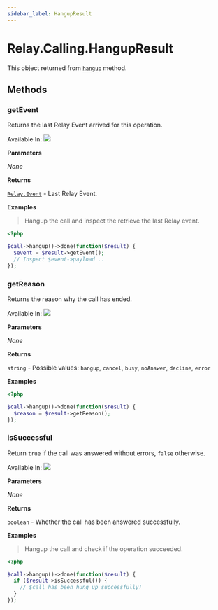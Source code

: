 ```yaml
---
sidebar_label: HangupResult
---
```


# Relay.Calling.HangupResult

This object returned from [`hangup`](php/reference/relay_calling/call.mdx#hangup) method.

## Methods

<div class="method-definitions"></div>

### getEvent

Returns the last Relay Event arrived for this operation.

Available In: <img class="method-available-tag" src="https://img.shields.io/badge/-v2.0+-brightgreen.svg" />

**Parameters**

_None_

**Returns**

[`Relay.Event`](php/reference/relay_event.mdx) - Last Relay Event.

**Examples**

> Hangup the call and inspect the retrieve the last Relay event.

```php
<?php

$call->hangup()->done(function($result) {
  $event = $result->getEvent();
  // Inspect $event->payload ..
});
```

### getReason

Returns the reason why the call has ended.

Available In: <img class="method-available-tag" src="https://img.shields.io/badge/-v2.0+-brightgreen.svg" />

**Parameters**

_None_

**Returns**

`string` - Possible values: `hangup`, `cancel`, `busy`, `noAnswer`, `decline`, `error`

**Examples**

```php
<?php

$call->hangup()->done(function($result) {
  $reason = $result->getReason();
});
```

### isSuccessful

Return `true` if the call was answered without errors, `false` otherwise.

Available In: <img class="method-available-tag" src="https://img.shields.io/badge/-v2.0+-brightgreen.svg" />

**Parameters**

_None_

**Returns**

`boolean` - Whether the call has been answered successfully.

**Examples**

> Hangup the call and check if the operation succeeded.

```php
<?php

$call->hangup()->done(function($result) {
  if ($result->isSuccessful()) {
    // $call has been hung up successfully!
  }
});
```
